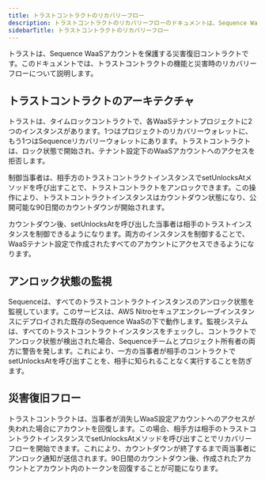 ```yaml
---
title: トラストコントラクトのリカバリーフロー
description: トラストコントラクトのリカバリーフローのドキュメントは、Sequence WaaSアカウントを保護するトラストコントラクトのアーキテクチャの詳細を説明します。
sidebarTitle: トラストコントラクトのリカバリーフロー
---
```


トラストは、Sequence WaaSアカウントを保護する災害復旧コントラクトです。このドキュメントでは、トラストコントラクトの機能と災害時のリカバリーフローについて説明します。

## トラストコントラクトのアーキテクチャ

トラストは、タイムロックコントラクトで、各WaaSテナントプロジェクトに2つのインスタンスがあります。1つはプロジェクトのリカバリーウォレットに、もう1つはSequenceリカバリーウォレットにあります。トラストコントラクトは、ロック状態で開始され、テナント設定下のWaaSアカウントへのアクセスを拒否します。

制御当事者は、相手方のトラストコントラクトインスタンスでsetUnlocksAtメソッドを呼び出すことで、トラストコントラクトをアンロックできます。この操作により、トラストコントラクトインスタンスはカウントダウン状態になり、公開可能な90日間のカウントダウンが開始されます。

カウントダウン後、setUnlocksAtを呼び出した当事者は相手のトラストインスタンスを制御できるようになります。両方のインスタンスを制御することで、WaaSテナント設定で作成されたすべてのアカウントにアクセスできるようになります。

## アンロック状態の監視

Sequenceは、すべてのトラストコントラクトインスタンスのアンロック状態を監視しています。このサービスは、AWS Nitroセキュアエンクレーブインスタンスにデプロイされた既存のSequence WaaSの下で動作します。監視システムは、すべてのトラストコントラクトインスタンスをチェックし、コントラクトでアンロック状態が検出された場合、Sequenceチームとプロジェクト所有者の両方に警告を発します。これにより、一方の当事者が相手のコントラクトでsetUnlocksAtを呼び出すことを、相手に知られることなく実行することを防ぎます。

## 災害復旧フロー

トラストコントラクトは、当事者が消失しWaaS設定アカウントへのアクセスが失われた場合にアカウントを回復します。この場合、相手方は相手のトラストコントラクトインスタンスでsetUnlocksAtメソッドを呼び出すことでリカバリーフローを開始できます。これにより、カウントダウンが終了するまで両当事者にアンロック通知が送信されます。90日間のカウントダウン後、作成されたアカウントとアカウント内のトークンを回復することが可能になります。
